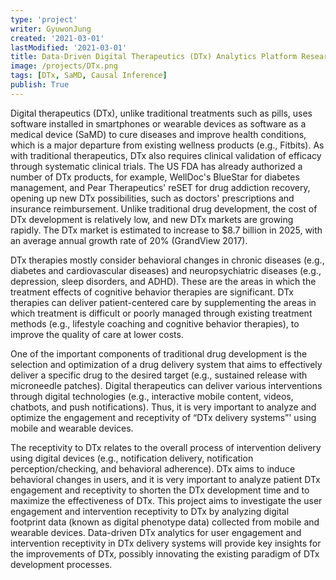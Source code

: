 ```yaml
---
type: 'project'
writer: GyuwonJung
created: '2021-03-01'
lastModified: '2021-03-01'
title: Data-Driven Digital Therapeutics (DTx) Analytics Platform Research
image: /projects/DTx.png
tags: [DTx, SaMD, Causal Inference]
publish: True
---
```


Digital therapeutics (DTx), unlike traditional treatments such as pills, uses software installed in smartphones or wearable devices as software as a medical device (SaMD) to cure diseases and improve health conditions, which is a major departure from existing wellness products (e.g., Fitbits). As with traditional therapeutics, DTx also requires clinical validation of efficacy through systematic clinical trials. The US FDA has already authorized a number of DTx products, for example, WellDoc's BlueStar for diabetes management, and Pear Therapeutics' reSET for drug addiction recovery, opening up new DTx possibilities, such as doctors' prescriptions and insurance reimbursement. Unlike traditional drug development, the cost of DTx development is relatively low, and new DTx markets are growing rapidly. The DTx market is estimated to increase to $8.7 billion in 2025, with an average annual growth rate of 20% (GrandView 2017).

DTx therapies mostly consider behavioral changes in chronic diseases (e.g., diabetes and cardiovascular diseases) and neuropsychiatric diseases (e.g., depression, sleep disorders, and ADHD). These are the areas in which the treatment effects of cognitive behavior therapies are significant. DTx therapies can deliver patient-centered care by supplementing the areas in which treatment is difficult or poorly managed through existing treatment methods (e.g., lifestyle coaching and cognitive behavior therapies), to improve the quality of care at lower costs.

One of the important components of traditional drug development is the selection and optimization of a drug delivery system that aims to effectively deliver a specific drug to the desired target (e.g., sustained release with microneedle patches). Digital therapeutics can deliver various interventions through digital technologies (e.g., interactive mobile content, videos, chatbots, and push notifications). Thus, it is very important to analyze and optimize the engagement and receptivity of “DTx delivery systems”' using mobile and wearable devices.

The receptivity to DTx relates to the overall process of intervention delivery using digital devices (e.g., notification delivery, notification perception/checking, and behavioral adherence). DTx aims to induce behavioral changes in users, and it is very important to analyze patient DTx engagement and receptivity to shorten the DTx development time and to maximize the effectiveness of DTx. This project aims to investigate the user engagement and intervention receptivity to DTx by analyzing digital footprint data (known as digital phenotype data) collected from mobile and wearable devices. Data-driven DTx analytics for user engagement and intervention receptivity in DTx delivery systems will provide key insights for the improvements of DTx, possibly innovating the existing paradigm of DTx development processes.
